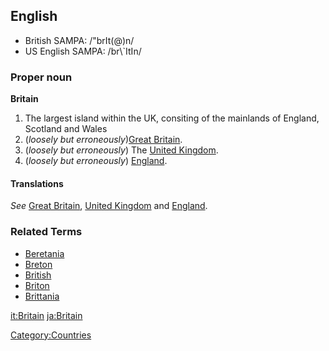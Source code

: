 ==English==
*British SAMPA: /"brIt(@)n/
*US English SAMPA: /br\`ItIn/

===Proper noun===
'''Britain'''
#The largest island within the UK, consiting of the mainlands of England, Scotland and Wales
#(''loosely but erroneously'')[[Great Britain]].
#(''loosely but erroneously'') The [[United Kingdom]].
#(''loosely but erroneously'') [[England]].

====Translations====
''See'' [[Great Britain]], [[United Kingdom]] and [[England]].


===Related Terms===
*[[Beretania]]
*[[Breton]]
*[[British]]
*[[Briton]]
*[[Brittania]]

[[Category:Countries]]
[[it:Britain]]
[[ja:Britain]]